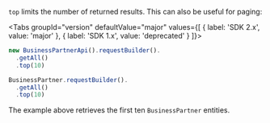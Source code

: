 
`top` limits the number of returned results.
This can also be useful for paging:

<Tabs groupId="version" defaultValue="major" values={[ { label: 'SDK 2.x', value: 'major' }, { label: 'SDK 1.x', value: 'deprecated' } ]}>
<TabItem value="major">

```ts
new BusinessPartnerApi().requestBuilder().
  .getAll()
  .top(10)
```

</TabItem>
<TabItem value="deprecated">

```ts
BusinessPartner.requestBuilder().
  .getAll()
  .top(10)
```

</TabItem>
</Tabs>

The example above retrieves the first ten `BusinessPartner` entities.
